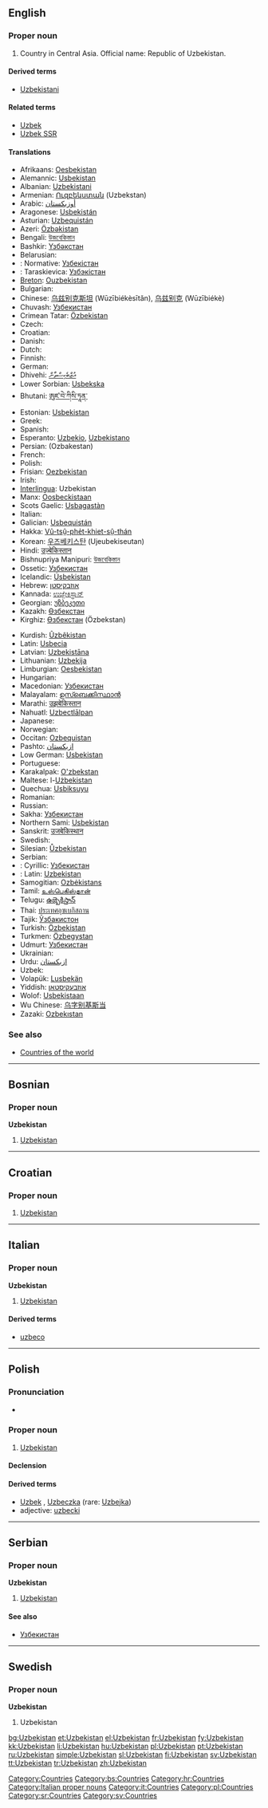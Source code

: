 {{wikipedia}}
==English==

===Proper noun===
{{infl|en|proper noun}}

# Country in Central Asia. Official name: Republic of Uzbekistan.

====Derived terms====
* [[Uzbekistani]]

====Related terms====
* [[Uzbek]]
* [[Uzbek SSR]]

====Translations====
{{trans-top|Republic of Uzbekistan}}
* Afrikaans: [[Oesbekistan]]
* Alemannic: [[Usbekistan]]
* Albanian: [[Uzbekistani]]
* Armenian: [[Ուզբեկստան]] (Uzbekstan)
* Arabic: [[أوزبكستان]]
* Aragonese: [[Usbekistán]]
* Asturian: [[Uzbequistán]]
* Azeri: [[Özbəkistan]]
* Bengali: [[উজবেকিস্তান]]
* Bashkir: [[Үзбәкстан]]
* Belarusian: 
* : Normative: [[Узбекістан]]
* : Taraskievica: [[Узбэкістан]]
* [[Breton]]: [[Ouzbekistan]]
* Bulgarian: {{t+|bg|Узбекистан|sc=Cyrl}}
* Chinese: [[乌兹别克斯坦]] (Wūzībiékèsītǎn), [[乌兹别克]] (Wūzībiékè)
* Chuvash: [[Узбекистан]]
* Crimean Tatar: [[Özbekistan]]
* Czech: {{t-|cs|Uzbekistán|m}}
* Croatian: {{t-|hr|Uzbekistan|m}}
* Danish: {{t-|da|Usbekistan}}
* Dutch: {{t+|nl|Oezbekistan}}
* Finnish: {{t+|fi|Uzbekistan}}
* German: {{t+|de|Usbekistan}}
* Dhivehi: [[އުޒްބެކިސްތާން]]
* Lower Sorbian: [[Usbekska]]
* Bhutani: [[ཨུཛ་བེ་ཀིསི་ཏཱན་]]
* Estonian: [[Usbekistan]]
* Greek: {{t+|el|Ουζμπεκιστάν|n|sc=Grek}}
* Spanish: {{t+|es|Uzbekistán}}
* Esperanto: [[Uzbekio]], [[Uzbekistano]]
* Persian: {{fa-Arab|[[ازبكستان]]}} (Ozbakestan)
* French: {{t+|fr|Ouzbékistan|m}}
* Polish: {{t+|pl|Uzbekistan}}
* Frisian: [[Oezbekistan]]
* Irish: {{t|ga|Úisbéiceastáin|f|alt=an Úisbéiceastáin}}
* [[Interlingua]]: Uzbekistan
* Manx: [[Oosbeckistaan]]
* Scots Gaelic: [[Usbagastàn]]
* Italian: {{t-|it|Uzbekistan|m}}
* Galician: [[Usbequistán]]
* Hakka: [[Vû-tsṳ̂-phe̍t-khiet-sṳ̂-thán]]
* Korean: [[우즈베키스탄]] (Ujeubekiseutan)
* Hindi: [[उज़्बेकिस्तान]]
* Bishnupriya Manipuri: [[উজবেকিস্তান]]
* Ossetic: [[Узбекистан]]
* Icelandic: [[Úsbekistan]]
* Hebrew: [[אוזבקיסטן]]
* Kannada: [[ಉಜ್ಬೇಕಿಸ್ಥಾನ್]]
* Georgian: [[უზბეკეთი]]
* Kazakh: [[Өзбекстан]]
* Kirghiz: [[Өзбекстан]] (Özbekstan)
{{trans-mid}}
* Kurdish: [[Ûzbêkistan]]
* Latin: [[Usbecia]]
* Latvian: [[Uzbekistāna]]
* Lithuanian: [[Uzbekija]]
* Limburgian: [[Oesbekistan]]
* Hungarian: {{t+|hu|Üzbegisztán}}
* Macedonian: [[Узбекистан]]
* Malayalam: [[ഉസ്ബെക്കിസ്ഥാന്‍]]
* Marathi: [[उझबेकिस्तान]]
* Nahuatl: [[Uzbectlālpan]]
* Japanese: {{t+|ja|ウズベキスタン|tr=Uzubekisutan|sc=Jpan}}
* Norwegian: {{t+|no|Usbekistan}}
* Occitan: [[Ozbequistan]]
* Pashto: [[ازبکستان]]
* Low German: [[Usbekistan]]
* Portuguese: {{t+|pt|Usbequistão}}
* Karakalpak: [[O'zbekstan]]
* Maltese: l-[[Użbekistan]]
* Quechua: [[Usbiksuyu]]
* Romanian: {{t-|ro|Uzbekistan|n}}
* Russian: {{t+|ru|Узбекистан|sc=Cyrl}}
* Sakha: [[Узбекистан]]
* Northern Sami: [[Usbekistan]]
* Sanskrit: [[उजबेकिस्थान]]
* Swedish: {{t+|sv|Uzbekistan}}
* Silesian: [[Ůzbekistan]]
* Serbian:
* : Cyrillic: [[Узбекистан#Serbian|Узбекистан]] {{m}}
* : Latin: [[Uzbekistan#Serbian|Uzbekistan]] {{m}}
* Samogitian: [[Ozbėkistans]]
* Tamil: [[உஸ்பெகிஸ்தான்]]
* Telugu: [[ఉజ్బెకిస్తాన్]]
* Thai: [[ประเทศอุซเบกิสถาน]]
* Tajik: [[Ӯзбакистон]]
* Turkish: [[Özbekistan]]
* Turkmen: [[Özbegystan]]
* Udmurt: [[Узбекистан]]
* Ukrainian: {{t-|uk|Узбекистан|sc=Cyrl|xs=Ukrainian}}
* Urdu: [[ازبکستان]] 
* Uzbek: {{t-|uz|O'zbekiston|xs=Uzbek}}
* Volapük: [[Lusbekän]]
* Yiddish: [[אוזבעקיסטאן]]
* Wolof: [[Usbekistaan]]
* Wu Chinese: [[乌字别基斯当]]
* Zazaki: [[Ozbekıstan]]
{{trans-bottom}}

===See also===
* [[Appendix:Countries of the world|Countries of the world]]

[[Category:Countries]]

----

==Bosnian==

===Proper noun===
'''Uzbekistan''' {{m}}

# [[Uzbekistan#English|Uzbekistan]]

[[Category:bs:Countries]]

----

==Croatian==

===Proper noun===
{{infl|hr|proper noun|g=m}}

# [[#English|Uzbekistan]]

[[Category:hr:Countries]]

----

==Italian==
{{wikipedia|lang=it}}

===Proper noun===
'''Uzbekistan''' {{m}}

# [[#English|Uzbekistan]]

====Derived terms====
* [[uzbeco]]

[[Category:Italian proper nouns]]
[[Category:it:Countries]]

----

==Polish==

===Pronunciation===
* {{IPA|/uz̪bɛˈkʲis̪t̪an̪/|lang=pl}}

===Proper noun===
{{infl|pl|proper noun|g=m}}

# [[#English|Uzbekistan]]

====Declension====
{{pl-decl-noun-sing
|Uzbekistan
|Uzbekistanu
|Uzbekistanowi
|Uzbekistan
|Uzbekistanem
|Uzbekistanie
|Uzbekistanie
}}

====Derived terms====
* [[Uzbek]] {{m}}, [[Uzbeczka]] {{f}} (rare: [[Uzbejka]])
* adjective: [[uzbecki]]

[[Category:pl:Countries]]

----

==Serbian==

===Proper noun===
'''Uzbekistan''' {{m}}

# [[Uzbekistan#English|Uzbekistan]]

====See also====
* [[Узбекистан#Serbian|Узбекистан]]

[[Category:sr:Countries]]

----

==Swedish==

===Proper noun===
'''Uzbekistan'''

# Uzbekistan

[[Category:sv:Countries]]

[[bg:Uzbekistan]]
[[et:Uzbekistan]]
[[el:Uzbekistan]]
[[fr:Uzbekistan]]
[[fy:Uzbekistan]]
[[kk:Uzbekistan]]
[[li:Uzbekistan]]
[[hu:Uzbekistan]]
[[pl:Uzbekistan]]
[[pt:Uzbekistan]]
[[ru:Uzbekistan]]
[[simple:Uzbekistan]]
[[sl:Uzbekistan]]
[[fi:Uzbekistan]]
[[sv:Uzbekistan]]
[[tt:Uzbekistan]]
[[tr:Uzbekistan]]
[[zh:Uzbekistan]]